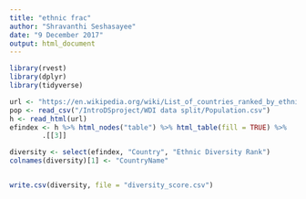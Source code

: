 ```yaml
---
title: "ethnic frac"
author: "Shravanthi Seshasayee"
date: "9 December 2017"
output: html_document
---
```


```r
library(rvest)
library(dplyr)
library(tidyverse)

```

```r
url <- "https://en.wikipedia.org/wiki/List_of_countries_ranked_by_ethnic_and_cultural_diversity_level"
pop <- read_csv("/IntroDSproject/WDI data split/Population.csv")
h <- read_html(url)
efindex <- h %>% html_nodes("table") %>% html_table(fill = TRUE) %>%
        .[[3]]

diversity <- select(efindex, "Country", "Ethnic Diversity Rank")
colnames(diversity)[1] <- "CountryName"


write.csv(diversity, file = "diversity_score.csv")
```


